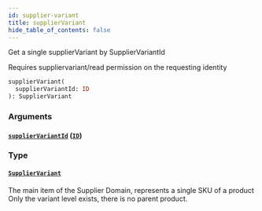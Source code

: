```yaml
---
id: supplier-variant
title: supplierVariant
hide_table_of_contents: false
---
```



Get a single supplierVariant by SupplierVariantId

Requires suppliervariant/read permission on the requesting identity

```graphql
supplierVariant(
  supplierVariantId: ID
): SupplierVariant
```


### Arguments

#### [`supplierVariantId`](#) ([`ID`](/supply/api/graphql-admin/reference/scalars/id))




### Type

#### [`SupplierVariant`](/supply/api/graphql-admin/reference/objects/supplier-variant)

The main item of the Supplier Domain, represents a single SKU of a product
Only the variant level exists, there is no parent product.




